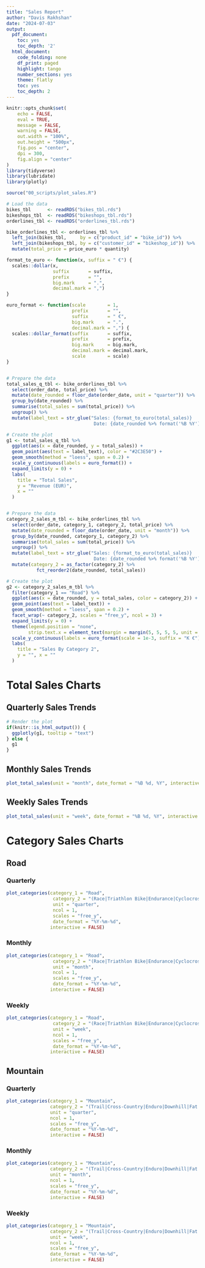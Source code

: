 ```yaml
---
title: "Sales Report"
author: "Davis Rakhshan"
date: "2024-07-03"
output:
  pdf_document:
    toc: yes
    toc_depth: '2'
  html_document:
    code_folding: none
    df_print: paged
    highlight: tango
    number_sections: yes
    theme: flatly
    toc: yes
    toc_depth: 2
---
```



```r
knitr::opts_chunk$set(
    echo = FALSE,
    eval = TRUE,
    message = FALSE,
    warning = FALSE,
    out.width = "100%",
    out.height = "500px",
    fig.pos = "center",
    dpi = 300,
    fig.align = "center"
)
library(tidyverse)
library(lubridate)
library(plotly)

source("00_scripts/plot_sales.R")

# Load the data
bikes_tbl      <- readRDS("bikes_tbl.rds")
bikeshops_tbl  <- readRDS("bikeshops_tbl.rds")
orderlines_tbl <- readRDS("orderlines_tbl.rds")

bike_orderlines_tbl <- orderlines_tbl %>%
  left_join(bikes_tbl,     by = c("product_id" = "bike_id")) %>%
  left_join(bikeshops_tbl, by = c("customer_id" = "bikeshop_id")) %>%
  mutate(total_price = price_euro * quantity)

format_to_euro <- function(x, suffix = " €") {
  scales::dollar(x,
                 suffix       = suffix,
                 prefix       = "",
                 big.mark     = ".",
                 decimal.mark = ",")
}

euro_format <- function(scale        = 1,
                        prefix       = "",
                        suffix       = " €",
                        big.mark     = ".",
                        decimal.mark = ",") {
  scales::dollar_format(suffix       = suffix,
                        prefix       = prefix,
                        big.mark     = big.mark,
                        decimal.mark = decimal.mark,
                        scale        = scale)
}


# Prepare the data
total_sales_q_tbl <- bike_orderlines_tbl %>%
  select(order_date, total_price) %>%
  mutate(date_rounded = floor_date(order_date, unit = "quarter")) %>%
  group_by(date_rounded) %>%
  summarise(total_sales = sum(total_price)) %>%
  ungroup() %>%
  mutate(label_text = str_glue("Sales: {format_to_euro(total_sales)}
                                Date: {date_rounded %>% format('%B %Y')}"))

# Create the plot
g1 <- total_sales_q_tbl %>%
  ggplot(aes(x = date_rounded, y = total_sales)) +
  geom_point(aes(text = label_text), color = "#2C3E50") +
  geom_smooth(method = "loess", span = 0.2) +
  scale_y_continuous(labels = euro_format()) +
  expand_limits(y = 0) +
  labs(
    title = "Total Sales",
    y = "Revenue (EUR)",
    x = ""
  )


# Prepare the data
category_2_sales_m_tbl <- bike_orderlines_tbl %>%
  select(order_date, category_1, category_2, total_price) %>%
  mutate(date_rounded = floor_date(order_date, unit = "month")) %>%
  group_by(date_rounded, category_1, category_2) %>%
  summarise(total_sales = sum(total_price)) %>%
  ungroup() %>%
  mutate(label_text = str_glue("Sales: {format_to_euro(total_sales)}
                                Date: {date_rounded %>% format('%B %Y')}")) %>%
  mutate(category_2 = as_factor(category_2) %>%
           fct_reorder2(date_rounded, total_sales))

# Create the plot
g2 <- category_2_sales_m_tbl %>%
  filter(category_1 == "Road") %>%
  ggplot(aes(x = date_rounded, y = total_sales, color = category_2)) +
  geom_point(aes(text = label_text)) +
  geom_smooth(method = "loess", span = 0.2) +
  facet_wrap(~ category_2, scales = "free_y", ncol = 3) +
  expand_limits(y = 0) +
  theme(legend.position = "none",
        strip.text.x = element_text(margin = margin(5, 5, 5, 5, unit = "pt"))) +
  scale_y_continuous(labels = euro_format(scale = 1e-3, suffix = "K €")) +
  labs(
    title = "Sales By Category 2",
    y = "", x = ""
  )

```

# Total Sales Charts {.tabset .tabset-fade .tabset-pills}

## Quarterly Sales Trends

```r
# Render the plot
if(knitr::is_html_output()) {
  ggplotly(g1, tooltip = "text")
} else {
  g1
}
```

## Monthly Sales Trends


```r
plot_total_sales(unit = "month", date_format = "%B %d, %Y", interactive = FALSE)
```

## Weekly Sales Trends

```r
plot_total_sales(unit = "week", date_format = "%B %d, %Y", interactive = FALSE)
```


# Category Sales Charts {.tabset .tabset-fade .tabset-pills}

##  Road {.tabset .tabset-fade .tabset-pills}


### Quarterly
```r
plot_categories(category_1 = "Road", 
                 category_2 = "(Race|Triathlon Bike|Endurance|Cyclocross)", 
                 unit = "quarter",
                 ncol = 1, 
                 scales = "free_y", 
                 date_format = "%Y-%m-%d", 
                interactive = FALSE)
```

### Monthly
```r
plot_categories(category_1 = "Road", 
                 category_2 = "(Race|Triathlon Bike|Endurance|Cyclocross)", 
                 unit = "month",
                 ncol = 1, 
                 scales = "free_y", 
                 date_format = "%Y-%m-%d", 
                interactive = FALSE)
```

### Weekly
```r
plot_categories(category_1 = "Road", 
                 category_2 = "(Race|Triathlon Bike|Endurance|Cyclocross)", 
                 unit = "week",
                 ncol = 1, 
                 scales = "free_y", 
                 date_format = "%Y-%m-%d", 
                interactive = FALSE)
```


## Mountain {.tabset .tabset-fade .tabset-pills}

### Quarterly
```r
plot_categories(category_1 = "Mountain", 
                category_2 = "(Trail|Cross-Country|Enduro|Downhill|Fat Bikes|Dirt Jump)", 
                unit = "quarter",
                ncol = 1, 
                scales = "free_y", 
                date_format = "%Y-%m-%d", 
                interactive = FALSE)
```

### Monthly
```r
plot_categories(category_1 = "Mountain", 
                category_2 = "(Trail|Cross-Country|Enduro|Downhill|Fat Bikes|Dirt Jump)", 
                unit = "month",
                ncol = 1, 
                scales = "free_y", 
                date_format = "%Y-%m-%d", 
                interactive = FALSE)
```

### Weekly
```r
plot_categories(category_1 = "Mountain", 
                category_2 = "(Trail|Cross-Country|Enduro|Downhill|Fat Bikes|Dirt Jump)", 
                unit = "week",
                ncol = 1, 
                scales = "free_y", 
                date_format = "%Y-%m-%d", 
                interactive = FALSE)
```


